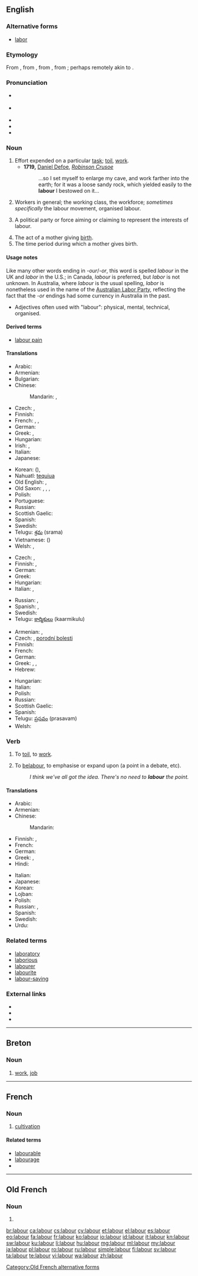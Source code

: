 {{also|Labour}}
==English==
{{wikipedia|dab=labour}}

===Alternative forms===
* [[labor]] {{qualifier|US}}

===Etymology===
From {{etyl|enm|en}} {{term|labouren|lang=enm}}, from {{etyl|fro|en}} {{term|laborer|lang=fro}}, from {{etyl|la|en}} {{term|laborare|lang=la||(intransitive) to labor, strive, exert onself, suffer, be in distress, (transitive) to work out, elaborate}}, from {{term|labor|lang=la||labor, toil, work, exertion}}; perhaps remotely akin to {{term|robur||strength|lang=la}}.

===Pronunciation===
* {{a|UK}} {{IPA|/ˈleɪ.bə/}}
* {{a|US}} {{IPA|/ˈleɪ.bɚ/}}
* {{audio|en-uk-labour.ogg|Audio (UK)}}
* {{audio|en-us-labor.ogg|Audio (US)}}
* {{rhymes|eɪbə(ɹ)}}

===Noun===
{{en-noun|~}} {{context|UK|Australia|New Zealand|Canada|lang=en}}

# Effort expended on a particular [[task]]; [[toil]], [[work]].
#* '''1719,''' [[w:Daniel Defoe|Daniel Defoe]], ''[[w:Robinson Crusoe|Robinson Crusoe]]''
#*: ...so I set myself to enlarge my cave, and work farther into the earth; for it was a loose sandy rock, which yielded easily to the '''labour''' I bestowed on it...
# {{context|uncountable|lang=en}} Workers in general; the working class, the workforce; ''sometimes specifically'' the labour movement, organised labour.
# {{context|uncountable|lang=en}} A political party or force aiming or claiming to represent the interests of labour.
# The act of a mother giving [[birth]].
# The time period during which a mother gives birth.

====Usage notes====
Like many other words ending in ''-our''/''-or'', this word is spelled ''labour'' in the UK and ''labor'' in the U.S.; in Canada, ''labour'' is preferred, but ''labor'' is not unknown. In Australia, where ''labour'' is the usual spelling, ''labor'' is nonetheless used in the name of the [[w:Australian Labor Party|Australian Labor Party]], reflecting the fact that the ''-or'' endings had some currency in Australia in the past.

* Adjectives often used with "labour": physical, mental, technical, organised.

====Derived terms====
* {{sense|The act of a mother giving birth}} [[labour pain]]

====Translations====
{{trans-top|work}}
* Arabic: {{t+|ar|عمل|m|tr=3ámal}}
* Armenian: {{t-|hy|աշխատանք|tr=ašxatank’}}
* Bulgarian: {{t+|bg|труд|m|tr=trud|sc=Cyrl}}
* Chinese:
*: Mandarin: {{t|cmn|勞動|sc=Hani}}, {{t|cmn|劳动|tr=láodòng|sc=Hani}}
* Czech: {{t+|cs|práce|f}}, {{t-|cs|námaha|f}}
* Finnish: {{t-|fi|aherrus}}
* French: {{t+|fr|ouvrage|m}}, {{t+|fr|travail|m}}, {{t+|fr|travail|m}}
* German: {{t+|de|Arbeit|f}}
* Greek: {{t+|el|εργασία|f|tr=ergasía}}, {{t+|el|δουλειά|f|tr=douleiá}}
* Hungarian: {{t+|hu|munka}}
* Irish: {{t-|ga|obair|f}}, {{t-|ga|saothar|m}}
* Italian: {{t+|it|lavoro|m}}
* Japanese: {{t+|ja|労働|tr=ろうどう, rōdō|sc=Jpan}}
{{trans-mid}}
* Korean: {{t+|ko|노동|tr=nodong|sc=Kore}} ({{t+|ko|勞動|sc=Kore}}), {{qualifier|North Korea}} {{t+|ko|로동|tr=rodong|sc=Kore}}
* Nahuatl: [[tequiua]]
* Old English: {{t-|ang|earfoþe}}, {{t-|ang|earfeþe}}
* Old Saxon: {{tø|osx|arvēd}}, {{tø|osx|arƀēd}}, {{tø|osx|arvēdi}}, {{tø|osx|arƀēdi}}
* Polish: {{t+|pl|praca|f}}
* Portuguese: {{t+|pt|trabalho}}
* Russian: {{t+|ru|труд|m|tr=trud|sc=Cyrl}}
* Scottish Gaelic: {{t-|gd|saothair|f}}
* Spanish: {{t+|es|trabajo}}
* Swedish: {{t+|sv|arbete}}
* Telugu: [[శ్రమ]] (srama)
* Vietnamese: {{t+|vi|lao động}} ({{t-|vi|勞動}})
* Welsh: {{t+|cy|llafur|m}}, {{t+|cy|gwaith|m}}
{{trans-bottom}}

{{trans-top|workers}}
* Czech: {{t-|cs|dělnictvo|n}}, {{t-|cs|pracovní síly}}
* Finnish: {{t-|fi|työläiset}}, {{t+|fi|työvoima}}
* German: {{t+|de|Arbeiter|m-p}}
* Greek: {{t-|el|εργατοδυναμικό|n|tr=ergatodynamikó}}
* Hungarian: {{t+|hu|munkásság}}
* Italian: {{t+|it|lavoratori|m-p}}, {{t-|it|lavoranti|m-p|f-p}}
{{trans-mid}}
* Russian: {{t-|ru|рабочий класс|m|tr=rabóčij klass|sc=Cyrl}}, {{t+|ru|рабочий|alt=рабочие|m-p|tr=rabóčije}}
* Spanish: {{t+|es|campesinos}}, {{t-|es|trabajadores}}
* Swedish: {{t+|sv|arbetskraft}}
* Telugu: [[కార్మికులు]] (kaarmikulu)
{{trans-bottom}}

{{trans-top|giving birth}}
* Armenian: {{t-|hy|ծննդաբերություն|tr=çnndaberut’yun}}, {{t-|hy|երկունք|tr=erkunk’}}
* Czech: {{t+|cs|porod|m}}, [[porodní bolesti]]
* Finnish: {{t+|fi|synnytys}}
* French: {{t+|fr|accouchement|m}}
* German: {{t+|de|gebären}}
* Greek: {{t-|el|ωδίνες τοκετού|tr=odínes toketoù}}, {{t-|el|πόνοι γέννας|tr=pónoi génnas}}, {{qualifier|informal}} {{t-|el|κοιλοπόνημα|n|tr=koilopónima}}
* Hebrew: {{t-|he|לידה|f|tr=לידה}}
{{trans-mid}}
* Hungarian: {{t+|hu|szülés}}
* Italian: {{t+|it|parto|m}}
* Polish: {{t+|pl|poród|m}}
* Russian: {{t+|ru|роды|m-p|tr=ródy}}
* Scottish Gaelic: {{t-|gd|saothair|f}}
* Spanish: {{t+|es|parto|m}}
* Telugu: [[ప్రసవం]] (prasavam)
* Welsh: {{t+|cy|gweithwyr|p}}
{{trans-bottom}}

===Verb===
{{en-verb}} {{context|UK|Australia|New Zealand|Canada|lang=en}}

# {{context|intransitive|lang=en}} To [[toil]], to [[work]].
# {{context|transitive|lang=en}} To [[belabour]], to emphasise or expand upon (a point in a debate, etc).
#: ''I think we've all got the idea. There's no need to '''labour''' the point.''

====Translations====
{{trans-top|to work}}
* Arabic: {{t+|ar|عمل|tr=3ámala}}
* Armenian: {{t-|hy|աշխատել|tr=ašxatel}}
* Chinese:
*: Mandarin: {{t|cmn|工作|tr=gōngzuò|sc=Hani}}
* Finnish: {{t+|fi|raataa}}, {{t+|fi|ahertaa}}
* French: {{t+|fr|travailler}}
* German: {{t+|de|arbeiten}}
* Greek: {{t+|el|εργάζομαι|tr=ergázomai}}, {{t+|el|δουλεύω|tr=doulévo}}
* Hindi: {{t-|hi|काम करना|tr=kām karnā|sc=Deva}}
{{trans-mid}}
* Italian: {{t+|it|lavorare}}
* Japanese: {{t+|ja|働く|tr=はたらく, hataraku|sc=Jpan}}
* Korean: {{t+|ko|일하다|tr=irhada|sc=Kore}}
* Lojban: {{t+|jbo|gunka}}
* Polish: {{t+|pl|pracować}}
* Russian: {{t+|ru|трудиться|tr=trudít’sa}}, {{t+|ru|работать|tr=rabótat’}}
* Spanish: {{t+|es|trabajar}}
* Swedish: {{t+|sv|arbeta}}
* Urdu: {{t-|ur|کام کرنا|tr=kām karnā|sc=ur-Arab}}
{{trans-bottom}}

===Related terms===
* [[laboratory]]
* [[laborious]]
* [[labourer]]
* [[labourite]]
* [[labour-saving]]

===External links===
* {{R:Webster 1913}}
* {{R:Century 1911}}
* {{R:OneLook}}

----

==Breton==

===Noun===
{{head|br|noun}}

# [[work]], [[job]]

----

==French==

===Noun===
{{fr-noun|m}}

# [[cultivation]]

====Related terms====
* [[labourable]]
* [[labourage]]
* {{l|fr|labourer}}

----

==Old French==

===Noun===
{{fro-noun|m}}

# {{form of|Late Anglo-Norman spelling|labur|lang=fro}}

[[Category:Old French alternative forms]]

[[br:labour]]
[[ca:labour]]
[[cs:labour]]
[[cy:labour]]
[[et:labour]]
[[el:labour]]
[[es:labour]]
[[eo:labour]]
[[fa:labour]]
[[fr:labour]]
[[ko:labour]]
[[io:labour]]
[[id:labour]]
[[it:labour]]
[[kn:labour]]
[[sw:labour]]
[[ku:labour]]
[[li:labour]]
[[hu:labour]]
[[mg:labour]]
[[ml:labour]]
[[my:labour]]
[[ja:labour]]
[[pl:labour]]
[[ro:labour]]
[[ru:labour]]
[[simple:labour]]
[[fi:labour]]
[[sv:labour]]
[[ta:labour]]
[[te:labour]]
[[vi:labour]]
[[wa:labour]]
[[zh:labour]]